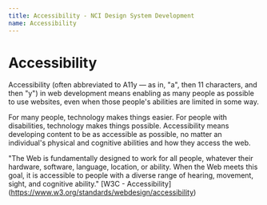```yaml
---
title: Accessibility - NCI Design System Development
name: Accessibility
---
```


# Accessibility

Accessibility (often abbreviated to A11y — as in, "a", then 11 characters, and then "y") in web development
means enabling as many people as possible to use websites, even when those people's abilities are limited in some way.

For many people, technology makes things easier. For people with disabilities, technology makes things possible.
Accessibility means developing content to be as accessible as possible, no matter an individual's physical and
cognitive abilities and how they access the web.

"The Web is fundamentally designed to work for all people, whatever their hardware, software, language, location,
or ability. When the Web meets this goal, it is accessible to people with a diverse range of hearing, movement,
sight, and cognitive ability." [W3C - Accessibility] (https://www.w3.org/standards/webdesign/accessibility)
